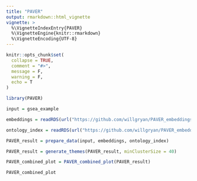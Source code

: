 ```yaml
---
title: "PAVER"
output: rmarkdown::html_vignette
vignette: >
  %\VignetteIndexEntry{PAVER}
  %\VignetteEngine{knitr::rmarkdown}
  %\VignetteEncoding{UTF-8}
---
```


```r
knitr::opts_chunk$set(
  collapse = TRUE,
  comment = "#>",
  message = F,
  warning = F,
  echo = T
)
```

```r
library(PAVER)

input = gsea_example

embeddings = readRDS(url("https://github.com/willgryan/PAVER_embeddings/raw/main/2023-03-06/embeddings_2023-03-06.RDS"))

ontology_index = readRDS(url("https://github.com/willgryan/PAVER_embeddings/raw/main/2023-03-06/ontology_2023-03-06.RDS"))
```

```r
PAVER_result = prepare_data(input, embeddings, ontology_index)

PAVER_result = generate_themes(PAVER_result, minClusterSize = 40)
```

```r
PAVER_combined_plot = PAVER_combined_plot(PAVER_result)

PAVER_combined_plot
```
